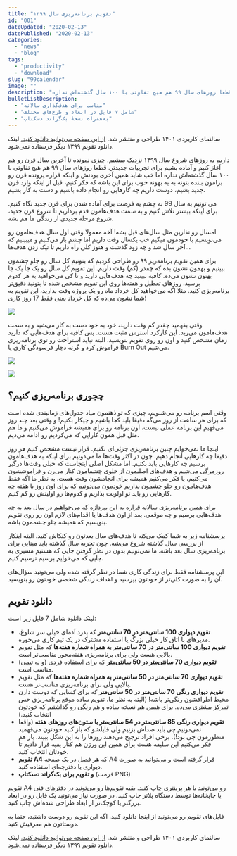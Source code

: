 ```yaml
---
title: "تقویم برنامه‌ریزی سال ۱۳۹۹"
id: "001"
dateUpdated: "2020-02-13"
datePublished: "2020-02-13"
categories:
  - "news"
  - "blog"
tags:
  - "productivity"
  - "download"
slug: "99calendar"
image: ""
description: "سالنمای کاربردی ۱۴۰۱ طراحی و منتشر شد. از این صفحه می‌توانید دانلود کنید.لینک دانلود تقویم ۱۳۹۹ دیگر فرستاده نمی‌شود. داریم به روزهای شروع سال ۱۳۹۹ نزدیک میشیم. چیزی نمونده تا آخرین سال قرن رو هم آغاز کنیم و آماده بشیم برای تجربیات جدیدتر. قطعا روزهای سال ۹۹ هم هیچ تفاوتی با ۱۰۰ سال گذشته‌اش نداره"
bulletListDescription:
  - "مناسب برای هدف‌گذاری سالانه"
  - "شامل ۷ فایل در ابعاد و طرح‌های مختلف"
  - "به‌همراه نسخهٔ بک‌گراند دسکتاپ"
---
```


سالنمای کاربردی ۱۴۰۱ طراحی و منتشر شد. [از این صفحه می‌توانید دانلود کنید.](https://10000rooz.ir/1401cal)
لینک دانلود تقویم ۱۳۹۹ دیگر فرستاده نمی‌شود.

داریم به روزهای شروع سال ۱۳۹۹ نزدیک میشیم. چیزی نمونده تا آخرین سال قرن رو هم آغاز کنیم و آماده بشیم برای تجربیات جدیدتر. قطعا روزهای سال ۹۹ هم هیچ تفاوتی با ۱۰۰ سال گذشته‌اش نداره اما خب شاید همین آخری بودنش و اینکه قراره پرونده قرن رو برامون ببنده بتونه به یه بهونه خوب برای این باشه که فکر کنیم، قبل از اینکه وارد قرن جدید بشیم، دوست داریم چه کارهایی رو انجام داده باشیم و دست به کار بشیم.

می تونیم به سال 99 به چشم یه فرصت برای آماده شدن برای قرن جدید نگاه کنیم. برای اینکه بیشتر تلاش کنیم و به سمت هدف‌هامون قدم برداریم تا شروع قرن جدید، شروع مرحله جدیدی از زندگی ما هم بشه.

امسال رو نذارین مثل سال‌های قبل بشه! آخه معمولا وقتی اول سال هدف‌هامون رو می‌نویسیم با خودمون میگیم خب یکسال وقت داریم اما چشم باز می‌کنیم و میبینیم که آخر سال شد و چه زود گذشت و هنوز کلی راه داریم تا تیک زدن هدف‌ها...

برای همین تقویم برنامه‌ریز ۹۹ رو طراحی کردیم که بتونیم کل سال رو جلو چشمون ببینیم و بهمون نشون بده که چقدر (کم) وقت داریم. این تقویم کل سال رو یک جا یک جا بهتون نشون می‌ده. کافیه ببینید چه هدف‌هایی دارید و تا کی می‌خواهید به هر کدوم برسید. روزهای تعطیل و هفته‌ها روی این تقویم مشخص شده تا بتونید دقیق‌تر برنامه‌ریزی کنید. مثلا اگه می‌خواهید کل خرداد ماه رو یک پروژه وقت بذارید، این تقویم به شما نشون می‌ده که کل خرداد یعنی فقط 17 روز کاری!

![](https://10000rooz.ir/wp-content/uploads/2020/03/photo_۲۰۲۰-۰۳-۰۴_۲۳-۴۱-۳۸-1024x650.jpg)

وقتی بفهمید چقدر کم وقت دارید، خود به خود دست به کار می‌شید و به سمت هدف‌هامون می‌رید. این کارکرد استرس مثبت هست. پس کافیه برای هدف‌هایی که دارید زمان مشخص کنید و اون رو روی تقویم بنویسید. البته نباید استراحت رو توی برنامه‌ریزی فراموش کرد و گرنه دچار فرسودگی کاری یا Burn Out می‌شیم.

![](https://10000rooz.ir/wp-content/uploads/2020/03/poster_mockup_v1.0_timeasleyfdf-1024x1024.jpg)

![](https://10000rooz.ir/wp-content/uploads/2020/03/OSXDCD1-1024x819.jpg)

## چجوری برنامه‌ریزی کنیم؟

وقتی اسم برنامه رو می‌شنویم، چیزی که تو ذهنمون میاد جدول‌های زمانبندی شده است که برای هر ساعت از روز می‌گه دقیقا باید کجا باشیم و چیکار بکنیم! و وقتی بعد چند روز می‌فهیم این برنامه عملی نیست، اون برنامه رو برای همیشه فراموش می‌کنیم و ما هم مثل قبل همون کارایی که می‌کردیم رو ادامه می‌دیم.

اینجا ما نمی‌خوایم چنین برنامه‌ریزی‌ جزئی‌ای بکنیم. قرار نیست مشخص کنیم هر روز دقیقا چه کارهایی انجام دهیم. چون در اکثر وقت‌ها ما می‌دونیم برای اینکه به هدف‌هامون برسیم چه کارهایی باید بکنیم. اما مشکل اصلی اینجاست که خیلی وقت‌ها درگیر روزمرگی می‌شیم و هدف‌های اصلیمون از جلوی چشمامون کنار می‌رن و فراموششون می‌کنیم، یا فکر می‌کنیم همیشه برای انجامشون وقت هست. به نظر ما اگه فقط هدف‌هامون رو جلو چشمون بذاریم خودمون می‌دونیم که برای اون روز یا هفته چه کارهایی رو باید تو اولویت بذاریم و کدوم‌ها رو اولیتش رو کم کنیم.

برای همین برنامه‌ریزی سالانه قراره به این بپردازه که می‌خواهیم در سال بعد به چه هدف‌هایی برسیم و چه موقعی. بعد از اون هدف‌ها یا اقدام‌های لازم اون رو روی تقویم بنویسیم که همیشه جلو چشممون باشه.

پرسشنامه زیر به شما کمک می‌کنه تا هدف‌های سال بعدتون رو کنکاش کنید. البته اینکار از بررسی سال گذشته شروع می‌شه. چون تجربه سال گذشته باید مبنایی برای برنامه‌ریزی سال بعد باشه. ما نمی‌تونیم بدون در نظر گرفتن جایی که هستیم مسیری به جایی که می‌خوایم برسیم ترسیم کنیم.

این پرسشنامه فقط برای زندگی کاری شما در نظر گرفته شده ولی می‌تونید سؤال‌های آن را به صورت کلی‌تر از خودتون بپرسید و اهداف زندگی شخصی خودتون رو بنویسید.

## دانلود تقویم

لینک دانلود شامل 7 فایل زیر است:

- **تقویم دیواری 100 سانتی‌متر در 70 سانتی‌متر** که بدرد آدمای خیلی سر شلوغ، مدیرهای با اتاق کار خیلی بزرگ یا استفاده مشترک در یک تیم کاری می‌خوره.
- **تقویم دیواری 100 سانتی‌متر در 70 سانتی‌متر به همراه شماره هفته‌ها** که مثل تقویم بالایی هست ولی برای برنامه‌ریزی هفته‌محور مناسب‌تر است.
- **تقویم دیواری 70 سانتی‌متر در 50 سانتی‌متر** که برای استفاده فردی (و نه تیمی) مناسب است.
- **تقویم دیواری 70 سانتی‌متر در 50 سانتی‌متر به همراه شماره هفته‌ها** که مثل تقویم بالایی ولی برای برنامه‌ریزی مناسب‌تر هست.
- **تقویم دیواری رنگی 70 سانتی‌متر در 50 سانتی‌متر** که برای کسایی که دوست دارن محیط اطرافشون رنگی‌تر باشه! (البته به نظر ما، تقویم ساده موقع برنامه‌ربزی حس تمرکز بیشتری می‌ده. برای همین هم نسخه ساده و هم رنگی رو گذاشتیم که خودتون انتخاب کنید.)
- **تقویم دیواری رنگی 85 سانتی‌متر در 54 سانتی‌متر با ستون‌های روز‌های هفته** (واقعا نمی‌دونیم چی باید صداش بزنیم ولی فایلشو که باز کنید خودتون می‌فهمید منظورمون چی بود!). برخی افراد ترجیح می‌دهند روزها را به این شکل ببیند. باز هم فکر می‌کنیم این سلیقه هست برای همین این ورژن هم کنار بقیه قرار دادیم تا خودتان انتخاب کنید.
- **تقویم A4** که هر فصل در یک صفحه‌ A4 قرار گرفته است و می‌توانید به صورت دیواری یا دفترچه‌ای استفاده کنید.
- **و تقویم برای بک‌گراند دسکتاپ** (فرمت PNG)

تقویم A4 رو می‌تونید با هر پرینتری چاپ کنید. بقیه تقویم‌ها رو می‌تونید در دفتر‌های فنی یا چاپخانه‌ها توسط دستگاه پلاتر چاپ کنید. در صورت نیاز می‌تونید یک فایل رو در ابعاد بزرگتر یا کوچک‌تر از ابعاد طراحی شده‌اش چاپ کنید.

فایل‌های تقویم رو می‌تونید از اینجا دانلود کنید. اگه این تقویم رو دوست داشتید، حتما به دوستاتون هم معرفیش کنید.

سالنمای کاربردی ۱۴۰۱ طراحی و منتشر شد. [از این صفحه می‌توانید دانلود کنید.](https://10000rooz.ir/1401cal)
لینک دانلود تقویم ۱۳۹۹ دیگر فرستاده نمی‌شود.
